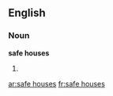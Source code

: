 ==English==

===Noun===
'''safe houses'''

# {{plural of|[[safe house]]}}

[[ar:safe houses]]
[[fr:safe houses]]